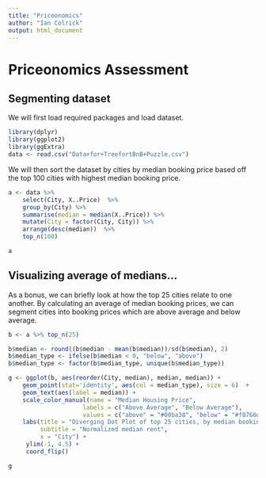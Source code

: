 ```yaml
---
title: "Priceonomics"
author: "Ian Colrick"
output: html_document
---
```


# Priceonomics Assessment
## Segmenting dataset

We will first load required packages and load dataset.
```r
library(dplyr)
library(ggplot2)
library(ggExtra)
data <- read.csv("Data+for+TreefortBnB+Puzzle.csv")
```

We will then sort the dataset by cities by median booking price based off the top 100 cities with highest median booking price.

```r
a <- data %>%
    select(City, X..Price)  %>%
    group_by(City) %>%
    summarise(median = median(X..Price)) %>%
    mutate(City = factor(City, City)) %>%
    arrange(desc(median))  %>%
    top_n(100)

a
```

## Visualizing average of medians...

As a bonus, we can briefly look at how the top 25 cities relate to one another. By calculating an average of median booking prices, we can segment cities into booking prices which are above average and below average. 

```r
b <- a %>% top_n(25)

b$median <- round((b$median - mean(b$median))/sd(b$median), 2)
b$median_type <- ifelse(b$median < 0, "below", "above")
b$median_type <- factor(b$median_type, unique(b$median_type))

g <- ggplot(b, aes(reorder(City, median), median, median)) +
    geom_point(stat='identity', aes(col = median_type), size = 6)  +
    geom_text(aes(label = median)) +
    scale_color_manual(name = "Median Housing Price",
                     labels = c("Above Average", "Below Average"),
                     values = c("above" = "#00ba38", "below" = "#f8766d")) +
    labs(title = "Diverging Dot Plot of top 25 cities, by median booking price",
         subtitle = "Normalized median rent",
         x = "City") +
     ylim(-1, 4.5) +
     coord_flip()

g
```

